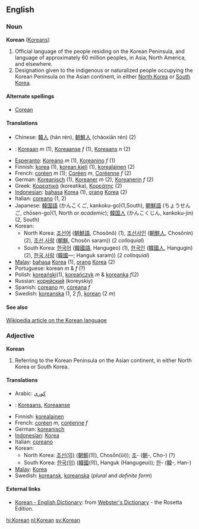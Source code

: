 ==English==
===Noun===
'''Korean''' ([[Koreans]])

# Official language of the people residing on the Korean Peninsula, and language of approximately 60 million peoples, in Asia, North America, and elsewhere.
# Designation given to the indigenous or naturalized people occupying the Korean Peninsula on the Asian continent, in either [[North Korea]] or [[South Korea]].

====Alternate spellings====
*[[Corean]]

====Translations====
*Chinese: [[韓人]] (hán rén), [[朝鮮人]] (cháoxiān rén) (2)
*{{nl}}: [[Koreaan]] ''m'' (1), [[Koreaanse]] ''f'' (1), [[Koreaans]] ''n'' (2)
*[[Esperanto]]: [[Koreano]] ''m'' (1), [[Koreanino]]  ''f'' (1)
*Finnish: [[korea]] (1), [[korean kieli]] (1), [[korealainen]] (2)
*French: [[coréen]] ''m'' (1); [[Coréen]] ''m'', [[Coréenne]]  ''f'' (2)
*German: [[Koreanisch]] (1), [[Koreaner]] ''m'' (2), [[Koreanerin]] ''f'' (2)
*Greek: [[Κορεατικά]] (koreatika), [[Κορεάτης]] (2)
*[[Indonesian]]: [[bahasa]] [[Korea]] (1), [[orang]] [[Korea]] (2)
*Italian: [[coreano]] (1, 2)
*Japanese: [[韓国語]] (かんこくご, kankoku-go)(1,South), [[朝鮮語]] (ちょうせんご, chōsen-go)(1, North or ''academic''); [[韓国人]] (かんこくじん, kankoku-jin) (2, South)
*Korean:
**North Korea: [[조선어]] ([[朝鮮語]], Chos&#335;n&#335;) (1), [[조선사인]] ([[朝鮮人]], Chos&#335;nin) (2), [[조선 사람]] ([[朝鮮]], Chos&#335;n saram)) (2 ''colloquial'')
**South Korea: [[한국어]] ([[韓國語]], Hangugeo) (1), [[한국인]] ([[韓國人]], Hangugin) (2), [[한국 사람]] ([[韓國]]&mdash;; Hanguk saram)) (2 ''colloquial'')
*[[Malay]]: [[bahasa]] [[Korea]] (1), [[orang]] [[Korea]] (2)
*Portuguese: korean ''m'' & ''f'' (?)
*Polish: [[koreański]](1), [[koreańczyk]] ''m'' & [[koreanka]] ''f''(2)
*Russian: [[корейский]] (koreyskiy)
*Spanish: [[coreano]] ''m'', [[coreana]]  ''f''
*Swedish: [[koreanska]] (1, 2 ''f''), [[korean]] (2 ''m'')

====See also====
[[w:Korean|Wikipedia article on the Korean language]]

===Adjective===
'''Korean'''

# Referring to the Korean Peninsula on the Asian continent, in either North Korea or South Korea.

====Translations====
*Arabic: [[كوري]]
*{{nl}}: [[Koreaans]], [[Koreaanse]]
*Finnish: [[korealainen]]
*French: [[coréen]] ''m'', [[coréenne]] ''f''
*German: [[koreanisch]]
*[[Indonesian]]: [[Korea]]
*Italian: [[coreano]]
*Korean:
**North Korea: [[조선]][[의|(의)]] ([[朝鮮]](의), Chos&#335;n(&#365;i)); [[조]]- ([[朝]]-, Cho-) (?)
**South Korea: [[한국]][[의|(의)]] ([[韓國]](의), Hanguk (Hangugeui)); [[한]]- ([[韓]]-, Han-)
*[[Malay]]: [[Korea]]
*Swedish: [[koreansk]], [[koreanska]] (''plural'' and ''definite form'')

==== External links====
*[http://www.websters-online-dictionary.org/definition/Korean-english/ Korean - English Dictionary]: from [http://www.websters-online-dictionary.org/ Webster's Dictionary] - the Rosetta Edition.

[[hi:Korean]]
[[nl:Korean]]
[[sv:Korean]]